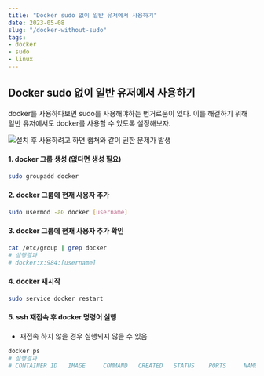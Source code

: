 ```yaml
---
title: "Docker sudo 없이 일반 유저에서 사용하기"
date: 2023-05-08
slug: "/docker-without-sudo"
tags:
- docker
- sudo
- linux
---
```


## Docker sudo 없이 일반 유저에서 사용하기
docker를 사용하다보면 sudo를 사용해야하는 번거로움이 있다.
이를 해결하기 위해 일반 유저에서도 docker를 사용할 수 있도록 설정해보자.

![설치 후 사용하려고 하면 캡쳐와 같이 권한 문제가 발생](image1.png)

#### 1. docker 그룹 생성 (없다면 생성 필요)
```bash
sudo groupadd docker
```

#### 2. docker 그룹에 현재 사용자 추가
```bash
sudo usermod -aG docker [username]
```

#### 3. docker 그룹에 현재 사용자 추가 확인
```bash
cat /etc/group | grep docker
# 실행결과
# docker:x:984:[username]
```

#### 4. docker 재시작
```bash
sudo service docker restart
```

#### 5. ssh 재접속 후 docker 명령어 실행
- 재접속 하지 않을 경우 실행되지 않을 수 있음
```bash
docker ps
# 실행결과
# CONTAINER ID   IMAGE     COMMAND   CREATED   STATUS    PORTS     NAMES
```




